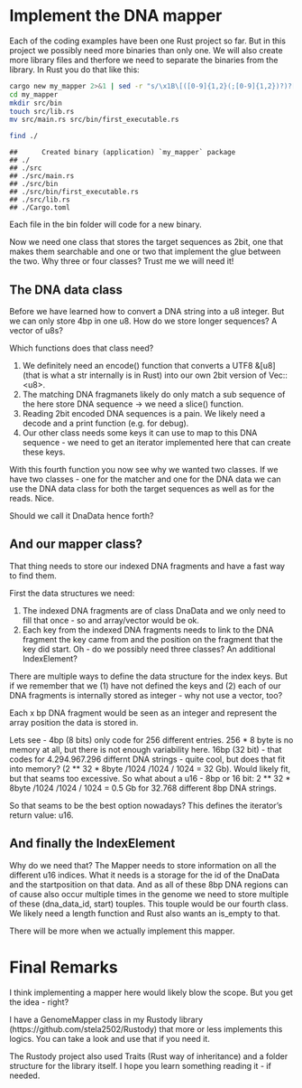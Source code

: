 # Implement the DNA mapper

Each of the coding examples have been one Rust project so far. But in this project we possibly need more binaries than only one.
We will also create more library files and therfore we need to separate the binaries from the library.
In Rust you do that like this:


```bash
cargo new my_mapper 2>&1 | sed -r "s/\x1B\[([0-9]{1,2}(;[0-9]{1,2})?)?[m|K]//g"
cd my_mapper
mkdir src/bin
touch src/lib.rs
mv src/main.rs src/bin/first_executable.rs

find ./
```

```
##      Created binary (application) `my_mapper` package
## ./
## ./src
## ./src/main.rs
## ./src/bin
## ./src/bin/first_executable.rs
## ./src/lib.rs
## ./Cargo.toml
```

Each file in the bin folder will code for a new binary.

Now we need one class that stores the target sequences as 2bit, one that makes them searchable and one or two that implement the glue between the two. 
Why three or four classes? Trust me we will need it!


## The DNA data class

Before we have learned how to convert a DNA string into a u8 integer. But we can only store 4bp in one u8. How do we store longer sequences?
A vector of u8s? 

Which functions does that class need?

1. We definitely need an encode() function that converts a UTF8 &[u8] (that is what a str internally is in Rust) into our own 2bit version of Vec::\<u8\>.
2. The matching DNA fragmanets likely do only match a sub sequence of the here store DNA sequence -> we need a slice() function. 
3. Reading 2bit encoded DNA sequences is a pain. We likely need a decode and a print function (e.g. for debug).
4. Our other class needs some keys it can use to map to this DNA sequence - we need to get an iterator implemented here that can create these keys.

With this fourth function you now see why we wanted two classes. If we have two classes - one for the matcher and one for the DNA data we can use the DNA data class for both the target sequences as well as for the reads. Nice.

Should we call it DnaData hence forth?

## And our mapper class?

That thing needs to store our indexed DNA fragments and have a fast way to find them.

First the data structures we need: 

1. The indexed DNA fragments are of class DnaData and we only need to fill that once - so and array/vector would be ok.
2. Each key from the indexed DNA fragments needs to link to the DNA fragment the key came from and the position on the fragment that the key did start. Oh - do we possibly need three classes? An additional IndexElement?

There are multiple ways to define the data structure for the index keys. But if we remember that we (1) have not defined the keys and (2) each of our DNA fragments is internally stored as integer - why not use a vector, too?

Each x bp DNA fragment would be seen as an integer and represent the array position the data is stored in.

Lets see - 4bp (8 bits) only code for 256 different entries. 256 * 8 byte is no memory at all, but there is not enough variability here.
16bp (32 bit) - that codes for 4.294.967.296 differnt DNA strings - quite cool, but does that fit into memory? (2 ** 32 * 8byte /1024 /1024 / 1024 = 32 Gb). Would likely fit, but that seams too excessive. So what about a u16 - 8bp or 16 bit: 2 ** 32 * 8byte /1024 /1024 / 1024 = 0.5 Gb for 32.768 different 8bp DNA strings.

So that seams to be the best option nowadays? This defines the iterator's return value: u16.

## And finally the IndexElement

Why do we need that? The Mapper needs to store information on all the different u16 indices. What it needs is a storage for the id of the DnaData and the startposition on that data. And as all of these 8bp DNA regions can of cause also occur multiple times in the genome we need to store multiple of these (dna_data_id, start) touples. This touple would be our fourth class.
We likely need a length function and Rust also wants an is_empty to that.

There will be more when we actually implement this mapper.

# Final Remarks

I think implementing a mapper here would likely blow the scope. But you get the idea - right? 

I have a GenomeMapper class in my Rustody library (https://github.com/stela2502/Rustody) that more or less implements this logics. You can take a look and use that if you need it.

The Rustody project also used Traits (Rust way of inheritance) and a folder structure for the library itself. I hope you learn something reading it - if needed. 
